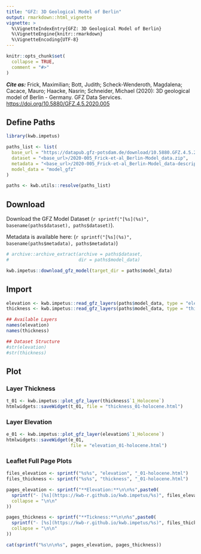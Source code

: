```yaml
---
title: "GFZ: 3D Geological Model of Berlin"
output: rmarkdown::html_vignette
vignette: >
  %\VignetteIndexEntry{GFZ: 3D Geological Model of Berlin}
  %\VignetteEngine{knitr::rmarkdown}
  %\VignetteEncoding{UTF-8}
---
```

  
```r
knitr::opts_chunk$set(
  collapse = TRUE,
  comment = "#>"
)
```


***Cite as:***
Frick, Maximilian; Bott, Judith; Scheck-Wenderoth, Magdalena; Cacace, Mauro; 
Haacke, Nasrin; Schneider, Michael (2020): 3D geological model of Berlin - 
Germany. GFZ Data Services. [https://doi.org/10.5880/GFZ.4.5.2020.005](https://doi.org/10.5880/GFZ.4.5.2020.005)


## Define Paths

```r
library(kwb.impetus)

paths_list <- list(
  base_url = "https://datapub.gfz-potsdam.de/download/10.5880.GFZ.4.5.2020.005nuirg",
  dataset = "<base_url>/2020-005_Frick-et-al_Berlin-Model_data.zip", 
  metadata = "<base_url>/2020-005_Frick-et-al_Berlin-Model_data-description.pdf",
  model_data = "model_gfz"
)

paths <- kwb.utils::resolve(paths_list)
```

## Download 

Download the GFZ Model Dataset (`r sprintf("[%s](%s)", basename(paths$dataset), paths$dataset)`).

Metadata is available here: (`r sprintf("[%s](%s)", basename(paths$metadata), paths$metadata)`) 


```r
# archive::archive_extract(archive = paths$dataset, 
#                          dir = paths$model_data)

kwb.impetus::download_gfz_model(target_dir = paths$model_data)
```

## Import

```r
elevation <- kwb.impetus::read_gfz_layers(paths$model_data, type = "elevation")
thickness <- kwb.impetus::read_gfz_layers(paths$model_data, type = "thickness")

## Available Layers
names(elevation)
names(thickness)

## Dataset Structure 
#str(elevation)
#str(thickness)
```


## Plot

### Layer Thickness

```r
t_01 <- kwb.impetus::plot_gfz_layer(thickness$`1_Holocene`)
htmlwidgets::saveWidget(t_01, file = "thickness_01-holocene.html")
```

### Layer Elevation

```r
e_01 <- kwb.impetus::plot_gfz_layer(elevation$`1_Holocene`)
htmlwidgets::saveWidget(e_01, 
                        file = "elevation_01-holocene.html")

```

### Leaflet Full Page Plots

```r
files_elevation <- sprintf("%s%s", "elevation", "_01-holocene.html")
files_thickness <- sprintf("%s%s", "thickness", "_01-holocene.html")

pages_elevation <- sprintf("**Elevation:**\n\n%s",paste0(
  sprintf("- [%s](https://kwb-r.github.io/kwb.impetus/%s)", files_elevation, files_elevation),
  collapse = "\n\n"
))

pages_thickness <- sprintf("**Tickness:**\n\n%s",paste0(
  sprintf("- [%s](https://kwb-r.github.io/kwb.impetus/%s)", files_thickness, files_thickness),
  collapse = "\n\n"
))

cat(sprintf("%s\n\n%s", pages_elevation, pages_thickness))
```
